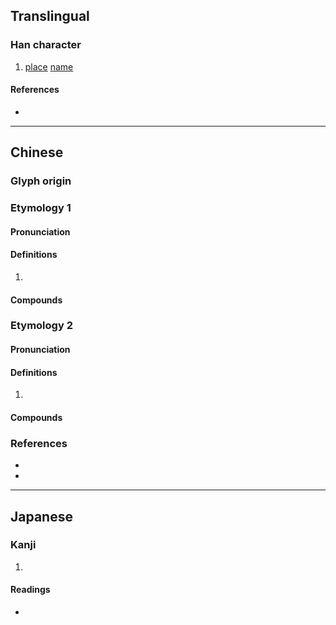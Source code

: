 {{character info}}
==Translingual==

===Han character===
{{Han char|rn=46|rad=山|as=15|sn=18|four=22227|canj=UOGB|ids=⿱崔冏}}

# [[place]] [[name]]

====References====
* {{Han ref|kx=0322.061|dkj=08595|dj=1875.030|hdz=10804.210|uh=5DC2|ud=24002|bh=F172|bd=61810}}

----

==Chinese==
{{zh-wp}}

===Glyph origin===
{{Han etym}}
{{Han etym|雟}}

===Etymology 1===
{{zh-forms|alt=雟,嶲,酅}}

====Pronunciation====
{{zh-pron
|m=xī,suǐ
|c=sai1,seoi5,seoi2
|cat=
}}

====Definitions====
{{zh-hanzi}}

# {{rfdef|zh}}

====Compounds====
{{zh-der|越巂|巂州}}

===Etymology 2===
{{zh-forms|alt=雟,嶲,𪈥}}

====Pronunciation====
{{zh-pron
|m=guī
|c=kwai1
|cat=
}}

====Definitions====
{{zh-hanzi}}

# {{rfdef|zh}}

====Compounds====
{{zh-der|子巂}}

===References===
* {{R:twedu|B05574}}
* {{R:yue:mfccd}}

----

==Japanese==

===Kanji===
{{ja-kanji|grade=|rs=山15}}

# {{rfdef|ja|sort=山15}}

====Readings====
* {{ja-readings|on=すい|kun=}}